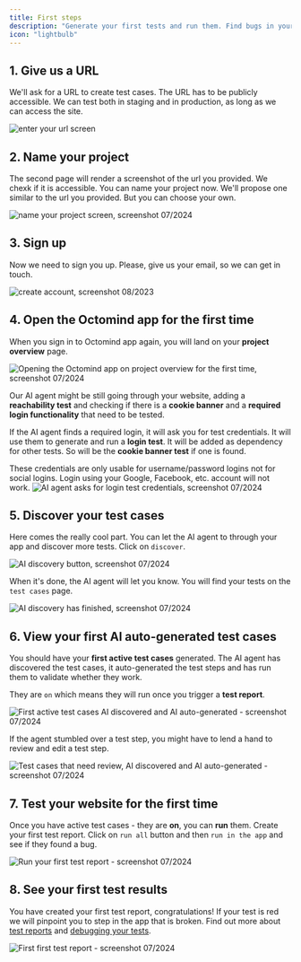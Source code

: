 ```yaml
---
title: First steps
description: "Generate your first tests and run them. Find bugs in your app before your user does."
icon: "lightbulb"
---
```


## 1. Give us a URL

We'll ask for a URL to create test cases. The URL has to be publicly accessible. We can test both in staging and in production, as long as we can access the site.

<Frame caption="First page of the setup flow - link to your website, screenshot 07/2024">
  <img src="/images/setup/setup-1-url.png" alt="enter your url screen" />
</Frame>

## 2. Name your project

The second page will render a screenshot of the url you provided. We chexk if it is accessible. You can name your project now. We'll propose one similar to the url you provided.
But you can choose your own.

<Frame caption="Second page of the setup flow: Name your project, screenshot 07/2024">
  <img
    src="/images/setup/setup-2-project.png"
    alt="name your project screen, screenshot 07/2024"
  />
</Frame>

<div class="mt-8" />

## 3. Sign up

Now we need to sign you up. Please, give us your email, so we can get in touch.

<Frame caption="Third page of the setup flow - create account, screenshot 07/2024">
  <img
    src="/images/setup/setup-3-create-account.png"
    alt="create account, screenshot 08/2023"
  />
</Frame>

## 4. Open the Octomind app for the first time

When you sign in to Octomind app again, you will land on your **project overview** page.

<Frame caption="Project overview page after sign-up, screenshot 07/2024">
  <img
    src="/images/setup/setup-4-overview.png"
    alt="Opening the Octomind app on project overview for the first time, screenshot 07/2024"
  />
</Frame>

Our AI agent might be still going through your website, adding a **reachability test** and checking if there is a **cookie banner** and a **required login functionality** that need to be tested.

If the AI agent finds a required login, it will ask you for test credentials. It will use them to generate and run a **login test**. It will be added as dependency for other tests. So will be the **cookie banner test** if one is found.

<Warning>
These credentials are only usable for username/password logins not for social logins. Login using your Google, Facebook, etc. account will not work.

</Warning>

<Frame caption="AI agent asks for test credentials to auto-generate and run a login test, screenshot 07/2024">
  <img
    src="/images/setup/setup-5-login-credentials.png"
    alt="AI agent asks for login test credentials, screenshot 07/2024"
  />
</Frame>

## 5. Discover your test cases

Here comes the really cool part. You can let the AI agent to through your app and discover more tests. Click on `discover`.

<Frame caption="Clicking this button will let our AI agent discover test cases, screenshot 07/2024">
  <img
    src="/images/setup/setup-6-discover.png"
    alt="AI discovery button, screenshot 07/2024"
  />
</Frame>

When it's done, the AI agent will let you know. You will find your tests on the `test cases` page.

<Frame caption="AI agent discovered test cases and you will find them in the test cases view, screenshot 07/2024">
  <img
    src="/images/setup/setup-7-discovery-done.png"
    alt="AI discovery has finished, screenshot 07/2024"
  />
</Frame>

## 6. View your first AI auto-generated test cases

You should have your **first active test cases** generated. The AI agent has discovered the test cases, it auto-generated the test steps and has run them to validate whether they work.

They are `on` which means they will run once you trigger a **test report**.

<Frame caption="First active test cases discovered and auto-generated - screenshot 07/2024">
  <img
    src="/images/setup/setup-8-first-tests.png"
    alt="First active test cases AI discovered and AI auto-generated - screenshot 07/2024 "
  />
</Frame>

If the agent stumbled over a test step, you might have to lend a hand to review and edit a test step.

<Frame caption="Test cases that need review, discovered and auto-generated - screenshot 07/2024">
  <img
    src="/images/setup/setup-8-review-steps.png"
    alt="Test cases that need review, AI discovered and AI auto-generated - screenshot 07/2024 "
  />
</Frame>

## 7. Test your website for the first time

Once you have active test cases - they are **on**, you can **run** them. Create your first test report. Click on `run all` button and then `run in the app` and see if they found a bug.

<Frame caption="Run your first test report - screenshot 07/2024">
  <img
    src="/images/setup/setup-9-run-tests.png"
    alt="Run your first test report - screenshot 07/2024 "
    alt="Approve or deny test cases that octomind discovered - screenshot 02/2024 "
  />
</Frame>

## 8. See your first test results

You have created your first test report, congratulations! If your test is red we will pinpoint you to step in the app that is broken. Find out more about [test reports](/test-reports.mdx) and [debugging your tests](/debugtopus.mdx).

<Frame caption="First test report - screenshot 07/2024">
  <img
    src="/images/setup/setup-10-test-report.png"
    alt="First first test report - screenshot 07/2024"
  />
</Frame>
